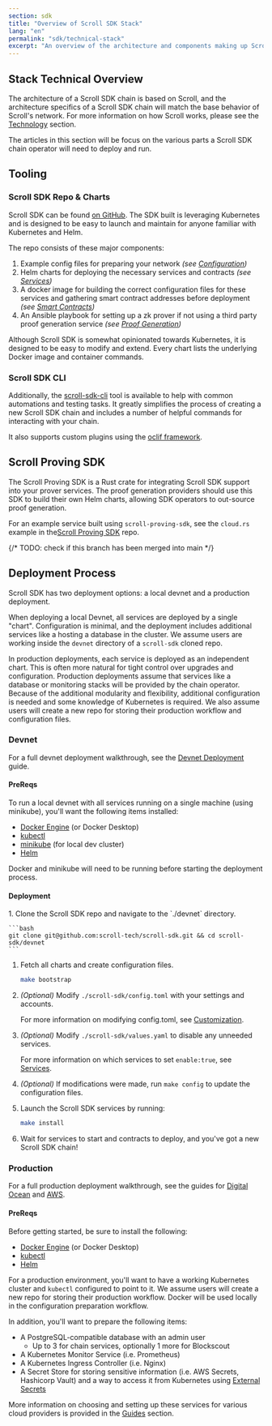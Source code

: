```yaml
---
section: sdk
title: "Overview of Scroll SDK Stack"
lang: "en"
permalink: "sdk/technical-stack"
excerpt: "An overview of the architecture and components making up Scroll SDK"
---
```



## Stack Technical Overview

The architecture of a Scroll SDK chain is based on Scroll, and the architecture specifics of a Scroll SDK chain will match the base behavior of Scroll's network. For more information on how Scroll works, please see the [Technology](/en/technology) section.

The articles in this section will be focus on the various parts a Scroll SDK chain operator will need to deploy and run.

## Tooling

### Scroll SDK Repo & Charts

Scroll SDK can be found [on GitHub](https://github.com/scroll-tech/scroll-sdk). The SDK built is leveraging Kubernetes and is designed to be easy to launch and maintain for anyone familiar with Kubernetes and Helm.

The repo consists of these major components:
1. Example config files for preparing your network *(see [Configuration](/en/sdk/technical-stack/configuration))*
1. Helm charts for deploying the necessary services and contracts *(see [Services](/en/sdk/technical-stack/services))*
1. A docker image for building the correct configuration files for these services and gathering smart contract addresses before deployment *(see [Smart Contracts](/en/sdk/technical-stack/contracts))*
1. An Ansible playbook for setting up a zk prover if not using a third party proof generation service *(see [Proof Generation](/en/sdk/technical-stack/proof-generation))*

<Aside type="tip">
Although Scroll SDK is somewhat opinionated towards Kubernetes, it is designed to be easy to modify and extend. Every chart lists the underlying Docker image and container commands.
</Aside>

### Scroll SDK CLI

Additionally, the [scroll-sdk-cli](https://github.com/scroll-tech/scroll-sdk-cli) tool is available to help with common automations and testing tasks. It greatly simplifies the process of creating a new Scroll SDK chain and includes a number of helpful commands for interacting with your chain.

It also supports custom plugins using the [oclif framework](https://oclif.com/docs/plugins).

## Scroll Proving SDK

The Scroll Proving SDK is a Rust crate for integrating Scroll SDK support into your prover services. The proof generation providers should use this SDK to build their own Helm charts, allowing SDK operators to out-source proof generation.

For an example service built using `scroll-proving-sdk`, see the `cloud.rs` example in the[Scroll Proving SDK](https://github.com/scroll-tech/scroll-proving-sdk/blob/haoyu/sindri_tokio/examples/cloud.rs) repo.

{/* TODO: check if this branch has been merged into main */}

## Deployment Process

Scroll SDK has two deployment options: a local devnet and a production deployment.

When deploying a local Devnet, all services are deployed by a single "chart". Configuration is minimal, and the deployment includes additional services like a hosting a database in the cluster. We assume users are working inside the `devnet` directory of a `scroll-sdk` cloned repo.

In production deployments, each service is deployed as an independent chart. This is often more natural for tight control over upgrades and configuration. Production deployments assume that services like a database or monitoring stacks will be provided by the chain operator. Because of the additional modularity and flexibility, additional configuration is needed and some knowledge of Kubernetes is required. We also assume users will create a new repo for storing their production workflow and configuration files.

### Devnet

For a full devnet deployment walkthrough, see the [Devnet Deployment](/en/sdk/guides/devnet-deployment) guide.

#### PreReqs

To run a local devnet with all services running on a single machine (using minikube), you'll want the following items installed:

- [Docker Engine](https://docs.docker.com/engine/install/) (or Docker Desktop)
- [kubectl](https://kubernetes.io/docs/tasks/tools/)
- [minikube](https://minikube.sigs.k8s.io/docs/start/) (for local dev cluster)
- [Helm](https://helm.sh/docs/intro/install/)

Docker and minikube will need to be running before starting the deployment process.


#### Deployment

<Steps>
1. Clone the Scroll SDK repo and navigate to the `./devnet` directory.

    ```bash
    git clone git@github.com:scroll-tech/scroll-sdk.git && cd scroll-sdk/devnet
    ```
    
1. Fetch all charts and create configuration files.

    ```bash
    make bootstrap
    ```

1. *(Optional)* Modify `./scroll-sdk/config.toml` with your settings and accounts.

    For more information on modifying config.toml, see [Customization](/en/sdk/technical-stack/customization).

1. *(Optional)* Modify `./scroll-sdk/values.yaml` to disable any unneeded services.

    For more information on which services to set `enable:true`, see [Services](/en/sdk/technical-stack/services).

1. *(Optional)* If modifications were made, run `make config` to update the configuration files.


1. Launch the Scroll SDK services by running:
   ```bash
   make install
   ```

1. Wait for services to start and contracts to deploy, and you've got a new Scroll SDK chain!

</Steps>


### Production

For a full production deployment walkthrough, see the guides for [Digital Ocean](/en/sdk/guides/production-deployment/digital-ocean) and [AWS](/en/sdk/guides/production-deployment/aws).

#### PreReqs

Before getting started, be sure to install the following:

- [Docker Engine](https://docs.docker.com/engine/install/) (or Docker Desktop)
- [kubectl](https://kubernetes.io/docs/tasks/tools/)
- [Helm](https://helm.sh/docs/intro/install/)
 
For a production environment, you'll want to have a working Kubernetes cluster and `kubectl` configured to point to it. We assume users will create a new repo for storing their production workflow. Docker will be used locally in the configuration preparation workflow.

In addition, you'll want to prepare the following items:
- A PostgreSQL-compatible database with an admin user
    - Up to 3 for chain services, optionally 1 more for Blockscout
- A Kubernetes Monitor Service (i.e. Prometheus)
- A Kubernetes Ingress Controller (i.e. Nginx)
- A Secret Store for storing sensitive information (i.e. AWS Secrets, Hashicorp Vault) and a way to access it from Kubernetes using [External Secrets](https://external-secrets.io/latest/)

More information on choosing and setting up these services for various cloud providers is provided in the [Guides](/en/sdk/guides) section.